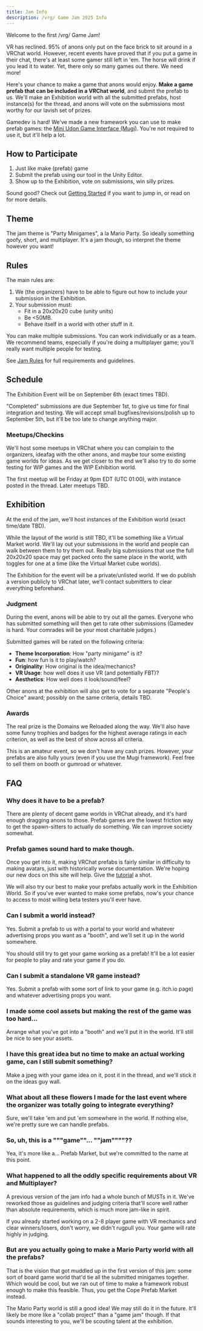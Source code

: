 ```yaml
---
title: Jam Info
description: /vrg/ Game Jam 2025 Info
---
```


Welcome to the first /vrg/ Game Jam!

VR has reclined. 95% of anons only put on the face brick to sit around in a VRChat world. However, recent events have proved that if you put a game in their chat, there's at least some gamer still left in 'em. The horse will drink if you lead it to water. Yet, there only so many games out there. We need more!

Here's your chance to make a game that anons would enjoy. **Make a game prefab that can be included in a VRChat world**, and submit the prefab to us. We'll make an Exhibition world with all the submitted prefabs, host instance(s) for the thread, and anons will vote on the submissions most worthy for our lavish set of prizes.

Gamedev is hard! We've made a new framework you can use to make prefab games: the [Mini Udon Game Interface (Mugi)](/mugi). You're not required to use it, but it'll help a lot.

## How to Participate

1. Just like make (prefab) game
2. Submit the prefab using our tool in the Unity Editor.
3. Show up to the Exhibition, vote on submissions, win silly prizes.

Sound good? Check out [Getting Started](/getting-started) if you want to jump in, or read on for more details.

## Theme

The jam theme is "Party Minigames", a la Mario Party. So ideally something goofy, short, and multiplayer. It's a jam though, so interpret the theme however you want!

## Rules

The main rules are:

1. We (the organizers) have to be able to figure out how to include your submission in the Exhibition.
2. Your submission must:
    - Fit in a 20x20x20 cube (unity units)
    - Be &lt;50MB.
    - Behave itself in a world with other stuff in it.

You can make multiple submissions. You can work individually or as a team. We recommend teams, especially if you're doing a multiplayer game; you'll really want multiple people for testing.

See [Jam Rules](/rules) for full requirements and guidelines.

## Schedule

The Exhibition Event will be on September 6th (exact times TBD).

"Completed" submissions are due September 1st, to give us time for final integration and testing. We will accept small bugfixes/revisions/polish up to September 5th, but it'll be too late to change anything major.

### Meetups/Checkins

We'll host some meetups in VRChat where you can complain to the organizers, ideafag with the other anons, and maybe tour some existing game worlds for ideas. As we get closer to the end we'll also try to do some testing for WIP games and the WIP Exhibition world.

The first meetup will be Friday at 9pm EDT (UTC 01:00), with instance posted in the thread. Later meetups TBD.

## Exhibition

At the end of the jam, we'll host instances of the Exhibition world (exact time/date TBD).

While the layout of the world is still TBD, it'll be something like a Virtual Market world. We'll lay out your submissions in the world and people can walk between them to try them out. Really big submissions that use the full 20x20x20 space may get packed onto the same place in the world, with toggles for one at a time (like the Virtual Market cube worlds).

The Exhibition for the event will be a private/unlisted world. If we do publish a version publicly to VRChat later, we'll contact submitters to clear everything beforehand.

### Judgment

During the event, anons will be able to try out all the games. Everyone who has submitted something will then get to rate other submissions (Gamedev is hard. Your comrades will be your most charitable judges.)

Submitted games will be rated on the following criteria:

- **Theme Incorporation**: How "party minigame" is it?
- **Fun**: how fun is it to play/watch?
- **Originality**: How original is the idea/mechanics?
- **VR Usage**: how well does it use VR (and potentially FBT)?
- **Aesthetics**: How well does it look/sound/feel?

Other anons at the exhibition will also get to vote for a separate "People's Choice" award; possibly on the same criteria, details TBD.

### Awards

The real prize is the Domains we Reloaded along the way. We'll also have some funny trophies and badges for the highest average ratings in each criterion, as well as the best of show across all criteria.

This is an amateur event, so we don't have any cash prizes. However, your prefabs are also fully yours (even if you use the Mugi framework). Feel free to sell them on booth or gumroad or whatever.

## FAQ

### Why does it have to be a prefab?

There are plenty of decent game worlds in VRChat already, and it's hard enough dragging anons to those. Prefab games are the lowest friction way to get the spawn-sitters to actually do something. We can improve society somewhat.

### Prefab games sound hard to make though.

Once you get into it, making VRChat prefabs is fairly similar in difficulty to making avatars, just with historically worse documentation. We're hoping our new docs on this site will help. Give the [tutorial](/tutorial) a shot.

We will also try our best to make your prefabs actually work in the Exhibition World. So if you've ever wanted to make some prefabs, now's your chance to access to most willing beta testers you'll ever have.

### Can I submit a world instead?

Yes. Submit a prefab to us with a portal to your world and whatever advertising props you want as a "booth", and we'll set it up in the world somewhere.

You should still try to get your game working as a prefab! It'll be a lot easier for people to play and rate your game if you do.

### Can I submit a standalone VR game instead?

Yes. Submit a prefab with some sort of link to your game (e.g. itch.io page) and whatever advertising props you want.

### I made some cool assets but making the rest of the game was too hard...

Arrange what you've got into a "booth" and we'll put it in the world. It'll still be nice to see your assets.

### I have this great idea but no time to make an actual working game, can I still submit something?

Make a jpeg with your game idea on it, post it in the thread, and we'll stick it on the ideas guy wall.

### What about all these flowers I made for the last event where the organizer was totally going to integrate everything?

Sure, we'll take 'em and put 'em somewhere in the world. If nothing else, we're pretty sure we can handle prefabs.

### So, uh, this is a """game""... ""jam""""??

Yea, it's more like a... Prefab Market, but we're committed to the name at this point.

### What happened to all the oddly specific requirements about VR and Multiplayer?

A previous version of the jam info had a whole bunch of MUSTs in it. We've reworked those as guidelines and judging criteria that'll score well rather than absolute requirements, which is much more jam-like in spirit.

If you already started working on a 2-8 player game with VR mechanics and clear winners/losers, don't worry, we didn't rugpull you. Your game will rate highly in judging.

### But are you actually going to make a Mario Party world with all the prefabs?

That is the vision that got muddled up in the first version of this jam: some sort of board game world that'd tie all the submitted minigames together. Which would be cool, but we ran out of time to make a framework robust enough to make this feasible. Thus, you get the Cope Prefab Market instead.

The Mario Party world is still a good idea! We may still do it in the future. It'll likely be more like a "collab project" than a "game jam" though. If that sounds interesting to you, we'll be scouting talent at the exhibition.
